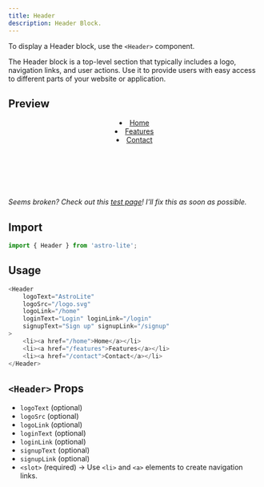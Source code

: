 ```yaml
---
title: Header
description: Header Block.
---
```


To display a Header block, use the `<Header>` component.

The Header block is a top-level section that typically includes a logo, navigation links, and user actions. Use it to provide users with easy access to different parts of your website or application.

## Preview

<Header 
    logoText="AstroLite" 
    logoSrc={AstroLogo.src}
    logoLink=" "
    loginText="Login" loginLink="/login"
    signupText="Sign up" signupLink="/signup"
>
    <li><a href=" ">Home</a></li>
    <li><a href=" ">Features</a></li>
    <li><a href=" ">Contact</a></li>
</Header>

<br /><br /><br />
*Seems broken? Check out this [test page](/test)! I'll fix this as soon as possible.*

## Import

```js title="src/components/example.astro"
import { Header } from 'astro-lite';
```

## Usage

```js title="src/components/example.astro"
<Header 
    logoText="AstroLite" 
    logoSrc="/logo.svg"
    logoLink="/home"
    loginText="Login" loginLink="/login"
    signupText="Sign up" signupLink="/signup"
>
    <li><a href="/home">Home</a></li>
    <li><a href="/features">Features</a></li>
    <li><a href="/contact">Contact</a></li>
</Header>
```

## `<Header>` Props

- `logoText` (optional)
- `logoSrc` (optional)
- `logoLink` (optional)
- `loginText` (optional)
- `loginLink` (optional)
- `signupText` (optional)
- `signupLink` (optional)
- `<slot>` (required) -> Use `<li>` and `<a>` elements to create navigation links.